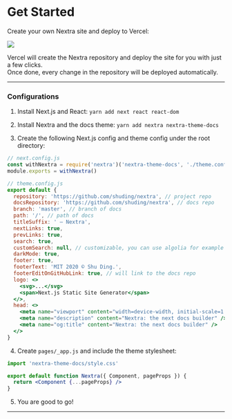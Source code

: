 # Get Started

Create your own Nextra site and deploy to Vercel:

[![](https://vercel.com/button)](https://vercel.com/import/git?s=https%3A%2F%2Fgithub.com%2Fshuding%2Fnextra&c=1)

Vercel will create the Nextra repository and deploy the site for you with just a few clicks.  
Once done, every change in the repository will be deployed automatically.

---

### Configurations

1. Install Next.js and React: `yarn add next react react-dom`

2. Install Nextra and the docs theme: `yarn add nextra nextra-theme-docs`

3. Create the following Next.js config and theme config under the root directory:

```jsx
// next.config.js
const withNextra = require('nextra')('nextra-theme-docs', './theme.config.js')
module.exports = withNextra()
```

```jsx
// theme.config.js
export default {
  repository: 'https://github.com/shuding/nextra', // project repo
  docsRepository: 'https://github.com/shuding/nextra', // docs repo
  branch: 'master', // branch of docs
  path: '/', // path of docs
  titleSuffix: ' – Nextra',
  nextLinks: true,
  prevLinks: true,
  search: true,
  customSearch: null, // customizable, you can use algolia for example
  darkMode: true,
  footer: true,
  footerText: 'MIT 2020 © Shu Ding.',
  footerEditOnGitHubLink: true, // will link to the docs repo
  logo: <>
    <svg>...</svg>
    <span>Next.js Static Site Generator</span>
  </>,
  head: <>
    <meta name="viewport" content="width=device-width, initial-scale=1.0" />
    <meta name="description" content="Nextra: the next docs builder" />
    <meta name="og:title" content="Nextra: the next docs builder" />
  </>
}
```

4. Create `pages/_app.js` and include the theme stylesheet:

```jsx
import 'nextra-theme-docs/style.css'

export default function Nextra({ Component, pageProps }) {
  return <Component {...pageProps} />
}
```

5. You are good to go! 

---



